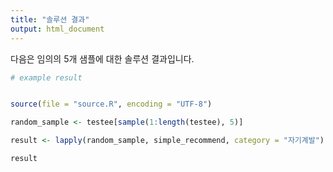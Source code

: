 ```yaml
---
title: "솔루션 결과"
output: html_document
---
```


다음은 임의의 5개 샘플에 대한 솔루션 결과입니다. 

```r
# example result


source(file = "source.R", encoding = "UTF-8")
```
```r

random_sample <- testee[sample(1:length(testee), 5)]

result <- lapply(random_sample, simple_recommend, category = "자기계발") ; names(result) <- random_sample

result
```
